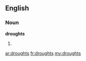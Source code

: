==English==

===Noun===
'''droughts'''

# {{plural of|[[drought]]}}

[[ar:droughts]]
[[fr:droughts]]
[[my:droughts]]